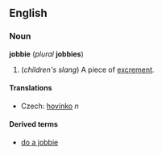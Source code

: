 ==English==
===Noun===
'''jobbie''' (''plural'' '''jobbies''')

#(''children's slang'') A piece of [[excrement]].

====Translations====
*Czech: [[hovínko]] ''n''

====Derived terms====
*[[do a jobbie]]
